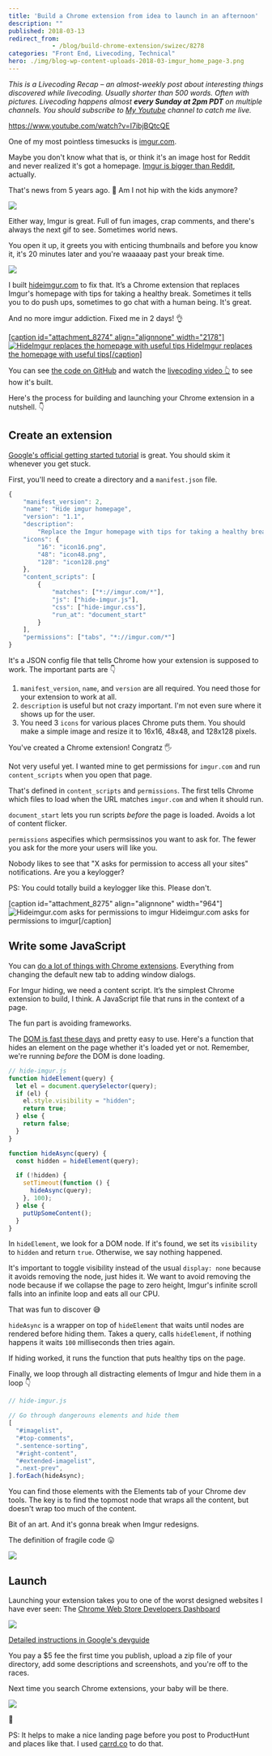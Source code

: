```yaml
---
title: 'Build a Chrome extension from idea to launch in an afternoon'
description: ""
published: 2018-03-13
redirect_from: 
            - /blog/build-chrome-extension/swizec/8278
categories: "Front End, Livecoding, Technical"
hero: ./img/blog-wp-content-uploads-2018-03-imgur_home_page-3.png
---
```

_This is a Livecoding Recap – an almost-weekly post about interesting things discovered while livecoding. Usually shorter than 500 words. Often with pictures. Livecoding happens almost **every Sunday at 2pm PDT** on multiple channels. You should subscribe to [My Youtube](https://www.youtube.com/TheSwizec) channel to catch me live._

https://www.youtube.com/watch?v=I7ibjBQtcQE

One of my most pointless timesucks is [imgur.com](https://imgur.com).

Maybe you don&#x27;t know what that is, or think it&#x27;s an image host for Reddit and never realized it&#x27;s got a homepage. [Imgur is bigger than Reddit](https://www.buzzfeed.com/jwherrman/imgur-is-now-bigger-than-reddit), actually.

That&#x27;s news from 5 years ago. 🤔 Am I not hip with the kids anymore?

![](./img/media-ifxLK48cnyDDi-giphy.gif)

Either way, Imgur is great. Full of fun images, crap comments, and there&#x27;s always the next gif to see. Sometimes world news.

You open it up, it greets you with enticing thumbnails and before you know it, it&#x27;s 20 minutes later and you&#x27;re waaaaay past your break time.

![](./img/blog-wp-content-uploads-2018-03-imgur_home_page-3.png)

I built [hideimgur.com](#) to fix that. It’s a Chrome extension that replaces Imgur&#x27;s homepage with tips for taking a healthy break. Sometimes it tells you to do push ups, sometimes to go chat with a human being. It&#x27;s great.

And no more imgur addiction. Fixed me in 2 days! 👌

[\[caption id=&quot;attachment_8274&quot; align=&quot;alignnone&quot; width=&quot;2178&quot;\]![HideImgur replaces the homepage with useful tips](./img/blog-wp-content-uploads-2018-03-hide-imgur-homepage-1.png) HideImgur replaces the homepage with useful tips\[/caption\]](http://hideimgur.com)

You can see [the code on GitHub](https://github.com/Swizec/hide-imgur-homepage) and watch the [livecoding video 👆](#) to see how it&#x27;s built.

Here&#x27;s the process for building and launching your Chrome extension in a nutshell. 👇

## Create an extension

[Google&#x27;s official getting started tutorial](https://developer.chrome.com/extensions/getstarted) is great. You should skim it whenever you get stuck.

First, you&#x27;ll need to create a directory and a `manifest.json` file.

```javascript
{
    "manifest_version": 2,
    "name": "Hide imgur homepage",
    "version": "1.1",
    "description":
        "Replace the Imgur homepage with tips for taking a healthy break. New tip every time you slack.",
    "icons": {
        "16": "icon16.png",
        "48": "icon48.png",
        "128": "icon128.png"
    },
    "content_scripts": [
        {
            "matches": ["*://imgur.com/*"],
            "js": ["hide-imgur.js"],
            "css": ["hide-imgur.css"],
            "run_at": "document_start"
        }
    ],
    "permissions": ["tabs", "*://imgur.com/*"]
}
```

It&#x27;s a JSON config file that tells Chrome how your extension is supposed to work. The important parts are 👇

1. `manifest_version`, `name`, and `version` are all required. You need those for your extension to work at all.
2. `description` is useful but not crazy important. I&#x27;m not even sure where it shows up for the user.
3. You need 3 `icons` for various places Chrome puts them. You should make a simple image and resize it to 16x16, 48x48, and 128x128 pixels.

You&#x27;ve created a Chrome extension! Congratz 🖐

Not very useful yet. I wanted mine to get permissions for `imgur.com` and run `content_scripts` when you open that page.

That&#x27;s defined in `content_scripts` and `permissions`. The first tells Chrome which files to load when the URL matches `imgur.com` and when it should run.

`document_start` lets you run scripts _before_ the page is loaded. Avoids a lot of content flicker.

`permissions` aspecifies which permsissinos you want to ask for. The fewer you ask for the more your users will like you.

Nobody likes to see that &quot;X asks for permission to access all your sites&quot; notifications. Are you a keylogger?

PS: You could totally build a keylogger like this. Please don&#x27;t.

\[caption id=&quot;attachment_8275&quot; align=&quot;alignnone&quot; width=&quot;964&quot;]![Hideimgur.com asks for permissions to imgur](./img/blog-wp-content-uploads-2018-03-permissions-screenshot-3.png) Hideimgur.com asks for permissions to imgur\[/caption]

## Write some JavaScript

You can [do a lot of things with Chrome extensions](https://developer.chrome.com/extensions/devguide). Everything from changing the default new tab to adding window dialogs.

For Imgur hiding, we need a content script. It’s the simplest Chrome extension to build, I think. A JavaScript file that runs in the context of a page.

The fun part is avoiding frameworks.

The [DOM is fast these days](https://swizec.com/blog/building-interactive-dom-benchmark-preliminary-results/swizec/8219) and pretty easy to use. Here&#x27;s a function that hides an element on the page whether it&#x27;s loaded yet or not. Remember, we&#x27;re running _before_ the DOM is done loading.

```javascript
// hide-imgur.js
function hideElement(query) {
  let el = document.querySelector(query);
  if (el) {
    el.style.visibility = "hidden";
    return true;
  } else {
    return false;
  }
}

function hideAsync(query) {
  const hidden = hideElement(query);

  if (!hidden) {
    setTimeout(function () {
      hideAsync(query);
    }, 100);
  } else {
    putUpSomeContent();
  }
}
```

In `hideElement`, we look for a DOM node. If it&#x27;s found, we set its `visibility` to `hidden` and return `true`. Otherwise, we say nothing happened.

It&#x27;s important to toggle visibility instead of the usual `display: none` because it avoids removing the node, just hides it. We want to avoid removing the node because if we collapse the page to zero height, Imgur&#x27;s infinite scroll falls into an infinite loop and eats all our CPU.

That was fun to discover 😅

`hideAsync` is a wrapper on top of `hideElement` that waits until nodes are rendered before hiding them. Takes a query, calls `hideElement`, if nothing happens it waits `100` milliseconds then tries again.

If hiding worked, it runs the function that puts healthy tips on the page.

Finally, we loop through all distracting elements of Imgur and hide them in a loop 👇

```javascript
// hide-imgur.js

// Go through dangerouns elements and hide them
[
  "#imagelist",
  "#top-comments",
  ".sentence-sorting",
  "#right-content",
  "#extended-imagelist",
  ".next-prev",
].forEach(hideAsync);
```

You can find those elements with the Elements tab of your Chrome dev tools. The key is to find the topmost node that wraps all the content, but doesn&#x27;t wrap too much of the content.

Bit of an art. And it&#x27;s gonna break when Imgur redesigns.

The definition of fragile code 😛

![](./img/media-Xra0ADZp25hBK-giphy.gif)

## Launch

Launching your extension takes you to one of the worst designed websites I have ever seen: The [Chrome Web Store Developers Dashboard](https://chrome.google.com/webstore/developer/dashboard?pli=1&authuser=1)

![](./img/blog-wp-content-uploads-2018-03-Screen-Shot-2018-03-13-at-09.55.39-3.png)

[Detailed instructions in Google&#x27;s devguide](https://developer.chrome.com/webstore/publish)

You pay a \$5 fee the first time you publish, upload a zip file of your directory, add some descriptions and screenshots, and you&#x27;re off to the races.

Next time you search Chrome extensions, your baby will be there.

[![](./img/blog-wp-content-uploads-2018-03-Screen-Shot-2018-03-13-at-09.42.44-1-1024x126.png)](http://hideimgur.com)

🤘

PS: It helps to make a nice landing page before you post to ProductHunt and places like that. I used [carrd.co](https://carrd.co) to do that.
